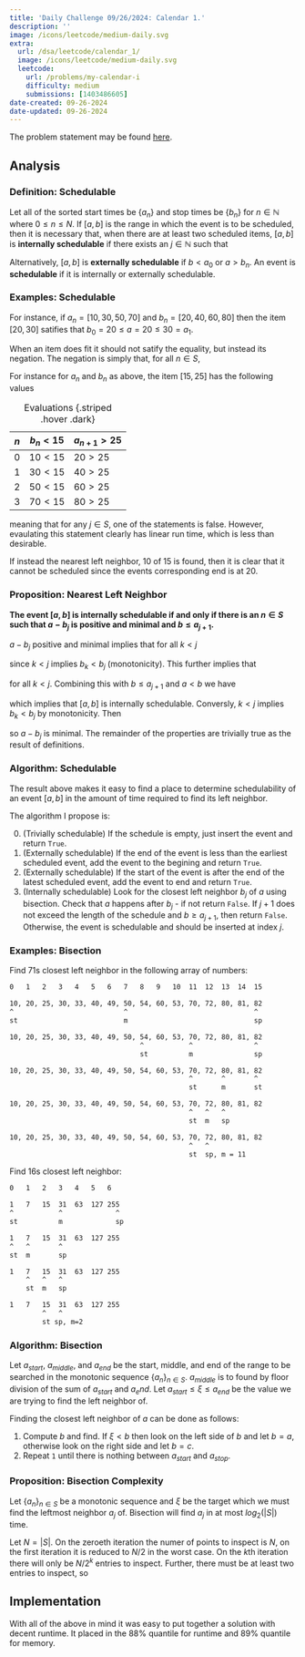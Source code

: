 ```yaml
---
title: 'Daily Challenge 09/26/2024: Calendar 1.'
description: '' 
image: /icons/leetcode/medium-daily.svg
extra:
  url: /dsa/leetcode/calendar_1/ 
  image: /icons/leetcode/medium-daily.svg
  leetcode:
    url: /problems/my-calendar-i
    difficulty: medium
    submissions: [1403486605]
date-created: 09-26-2024
date-updated: 09-26-2024
---
```



The problem statement may be found [here](https://leetcode.com/problems/my-calendar-i).


## Analysis


### Definition: Schedulable

Let all of the sorted start times be $\{a_n\}$ and stop times be $\{b_n\}$ for 
$n\in \mathbb{N}$ where $0 \le n \le N$. If $[a, b]$ is the range in which 
the event is to be scheduled, then it is necessary that, when there are at 
least two scheduled items, $[a, b]$ is **internally schedulable** if there 
exists an $j \in \mathbb{N}$ such that

\begin{equation}
  b_j \leq a \land b \leq a_{j+1} 
\end{equation}

Alternatively, $[a, b]$ is **externally schedulable** if $b < a_0$ or 
$a > b_n$. An event is **schedulable** if it is internally or externally 
schedulable.


### Examples: Schedulable

For instance, if $a_n = [10, 30, 50, 70]$ and $b_n = [20, 40, 60, 80]$ then 
the item $[20, 30]$ satifies that $b_0 = 20 \leq a = 20 \leq 30 = a_1$. 

When an item does fit it should not satify the equality, but instead its 
negation. The negation is simply that, for all $n \in S$,

\begin{equation}
  b_j > a \lor b > a_{j+1}
\end{equation}


For instance for $a_n$ and $b_n$ as above, the item $[15, 25]$ has the 
following values

|$n$    | $b_n < 15$  | $a_{n+1} > 25$ | 
|-------|-------------|----------------|
|$0$    | $10 < 15$   | $20 > 25$      |
|$1$    | $30 < 15$   | $40 > 25$      |
|$2$    | $50 < 15$   | $60 > 25$      |
|$3$    | $70 < 15$   | $80 > 25$      |

: Evaluations {.striped .hover .dark}

meaning that for any $j \in S$, one of the statements is false. However, 
evaulating this statement clearly has linear run time, which is less than 
desirable. 

If instead the nearest left neighbor, $10$ of $15$ is found, then it is clear 
that it cannot be scheduled since the events corresponding end is at $20$.


### Proposition: Nearest Left Neighbor

**The event $[a, b]$ is internally schedulable if and only if there is an 
$n \in S$ such that $a - b_j$ is positive and minimal and $b \le a_{j+1}$.**


$a - b_j$ positive and minimal implies that for all $k < j$

\begin{equation}
  0 \le a - b_j \lt a - b_k
\end{equation}

since $k < j$ implies $b_k \lt b_j$ (monotonicity). This further implies that

\begin{equation}
  \begin{split}
    -a \le - b_j \lt -b_k \\
    a \ge b_j \ge b_k 
  \end{split}
\end{equation}

for all $k < j$. Combining this with $b \le a_{j+1}$ and $a < b$ we have

\begin{equation}
  b_j \le a \lt b \le a_{j+1}
\end{equation}

which implies that $[a, b]$ is internally schedulable. Conversly, $k < j$ 
implies $b_k \lt b_j$ by monotonicity. Then 

\begin{equation}
  \begin{split}
    b_k \lt b_j \le a \\
    b_k - a \lt b_j - a \le 0 \\
    a - b_k \gt a - b_j \ge 0
  \end{split}
\end{equation}

so $a - b_j$ is minimal. The remainder of the properties are trivially true as 
the result of definitions.


### Algorithm: Schedulable

The result above makes it easy to find a place to determine schedulability of
an event $[a, b]$ in the amount of time required to find its left neighbor.

The algorithm I propose is:

0. (Trivially schedulable) If the schedule is empty, just insert the event and 
   return ``True``.
1. (Externally schedulable) If the end of the event is less than the earliest 
   scheduled event, add the event to the begining and return ``True``. 
2. (Externally schedulable) If the start of the event is after the end of the 
   latest scheduled event, add the event to end and return ``True``.
3. (Internally schedulable) Look for the closest left neighbor $b_j$ of $a$ 
   using bisection. Check that $a$ happens after $b_j$ - if not return 
   ``False``. If $j+1$ does not exceed the length of the schedule and 
   $b \ge a_{j+1}$, then return ``False``. Otherwise, the event is schedulable
   and should be inserted at index $j$.


### Examples: Bisection

Find 71s closest left neighbor in the following array of numbers:


```default
0   1   2   3   4   5   6   7   8   9   10  11  12  13  14  15

10, 20, 25, 30, 33, 40, 49, 50, 54, 60, 53, 70, 72, 80, 81, 82
^                           ^                               ^      
st                          m                               sp

10, 20, 25, 30, 33, 40, 49, 50, 54, 60, 53, 70, 72, 80, 81, 82
                                ^           ^               ^
                                st          m               sp

10, 20, 25, 30, 33, 40, 49, 50, 54, 60, 53, 70, 72, 80, 81, 82
                                            ^       ^       ^
                                            st      m       st

10, 20, 25, 30, 33, 40, 49, 50, 54, 60, 53, 70, 72, 80, 81, 82
                                            ^   ^   ^
                                            st  m   sp

10, 20, 25, 30, 33, 40, 49, 50, 54, 60, 53, 70, 72, 80, 81, 82
                                            ^   ^
                                            st  sp, m = 11
```


Find 16s closest left neighbor:


```default
0   1   2   3   4   5   6

1   7   15  31  63  127 255
^           ^             ^
st          m             sp

1   7   15  31  63  127 255
^   ^       ^
st  m       sp

1   7   15  31  63  127 255
    ^   ^   ^
    st  m   sp

1   7   15  31  63  127 255
        ^   ^
        st sp, m=2
```

### Algorithm: Bisection

Let $a_{start}$, $a_{middle}$, and $a_{end}$ be the start, middle, and end of 
the range to be searched in the monotonic sequence $\{a_n\}_{n\in S}$. 
$a_{middle}$ is to found by floor division of the sum of $a_{start}$ and 
$a_end$. Let $a_{start} \le \xi \le a_{end}$ be the value we are trying to find 
the left neighbor of.

Finding the closest left neighbor of $a$ can be done as follows:

1. Compute $b$ and find. If $\xi < b$ then look on the left side of $b$ and 
   let $b=a$, otherwise look on the right side and let $b=c$.
2. Repeat ``1`` until there is nothing between $a_{start}$ and $a_{stop}$.


### Proposition: Bisection Complexity

Let $\{a_n\}_{n\in S}$ be a monotonic sequence and $\xi$ be the target which 
we must find the leftmost neighbor $a_j$ of. Bisection will find $a_j$ in 
at most $log_2(|S|)$ time.

Let $N = |S|$. On the zeroeth iteration the numer of points to inspect is $N$,
on the first iteration it is reduced to $N / 2$ in the worst case. On the 
$k$th iteration there will only be $N / 2^{k}$ entries to inspect. Further, 
there must be at least two entries to inspect, so

\begin{equation}
  \begin{split}
    \frac{N}{2 ^ k} > 2 \\
      \implies N > 2 ^ {k+1} \\
      \implies log_2(N) > k + 1
  \end{split}
\end{equation}


## Implementation

With all of the above in mind it was easy to put together a solution with 
decent runtime. It placed in the $88\%$ quantile for runtime and $89\%$ 
quantile for memory.


```.python
```



